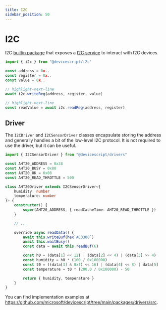 ```yaml
---
title: I2C
sidebar_position: 50
---
```


# I2C

I2C [builtin package](/developer/packages) that exposes
a [I2C service](/api/clients/i2c/) to interact with I2C devices.

```ts skip
import { i2c } from "@devicescript/i2c"

const address = 0x..
const register = 0x..
const value = 0x..

// highlight-next-line
await i2c.writeReg(address, register, value)

// highlight-next-line
const readValue = await i2c.readReg(address, register)
```

## Driver

The `I2CDriver` and `I2CSensorDriver` classes encapsulate storing the address and generally handles a bit of the
low-level I2C protocol. It is not required to use the driver, but it can be useful.

```ts skip title="./aht20.ts"
import { I2CSensorDriver } from "@devicescript/drivers"

const AHT20_ADDRESS = 0x38
const AHT20_BUSY = 0x80
const AHT20_OK = 0x08
const AHT20_READ_THROTTLE = 500

class AHT20Driver extends I2CSensorDriver<{
    humidity: number
    temperature: number
}> {
    constructor() {
        super(AHT20_ADDRESS, { readCacheTime: AHT20_READ_THROTTLE })
    }

    // ...

    override async readData() {
        await this.writeBuf(hex`AC3300`)
        await this.waitBusy()
        const data = await this.readBuf(6)

        const h0 = (data[1] << 12) | (data[2] << 4) | (data[3] >> 4)
        const humidity = h0 * (100 / 0x100000)
        const t0 = ((data[3] & 0xf) << 16) | (data[4] << 8) | data[5]
        const temperature = t0 * (200.0 / 0x100000) - 50

        return { humidity, temperature }
    }
}
```

You can find implementation examples at https://github.com/microsoft/devicescript/tree/main/packages/drivers/src.

